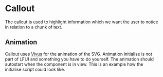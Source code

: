 
<Meta of={CalloutStories} name="Callout component" />

# Callout <Badges of={CalloutStories} />

<Subtitle>
	The callout is used to highlight information which we want the user to notice in relation to a
	chunk of text.
</Subtitle>

<Canvas of={CalloutStories.Callout} />

## Animation

Callout uses [Vivus](https://github.com/maxwellito/vivus) for the animation of the SVG. Animation initialise is not part of LFUI and something you have to do yourself. The animation should autostart when the component is in view. This is an example how the initialise script could look like.

```javascript
$('[data-draw]').each((index, el) => {
	const $el = $(el);
	const options = getDataOptions($el.data());

	if (options.hasOwnProperty('on')) {
		delete options.on;
		options.start = 'autostart';
		$el.on(options.on, () => draw(el, options));
	} else {
		draw(el, options);
	}
});
```
